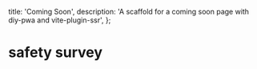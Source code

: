   title: 'Coming Soon',
  description:
    'A scaffold for a coming soon page with diy-pwa and vite-plugin-ssr',
};



# safety survey
<Survey />